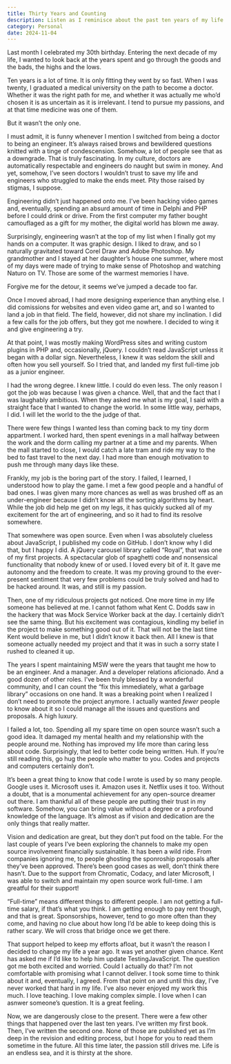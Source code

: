 ```yaml
---
title: Thirty Years and Counting
description: Listen as I reminisce about the past ten years of my life.
category: Personal
date: 2024-11-04
---
```


Last month I celebrated my 30th birthday. Entering the next decade of my life, I wanted to look back at the years spent and go through the goods and the bads, the highs and the lows.

Ten years is a lot of time. It is only fitting they went by so fast. When I was twenty, I graduated a medical university on the path to become a doctor. Whether it was the right path for me, and whether it was actually me who’d chosen it is as uncertain as it is irrelevant. I tend to pursue my passions, and at that time medicine was one of them.

But it wasn’t the only one.

I must admit, it is funny whenever I mention I switched from being a doctor to being an engineer. It’s always raised brows and bewildered questions knitted with a tinge of condescension. Somehow, a lot of people see that as a downgrade. That is truly fascinating. In my culture, doctors are automatically respectable and engineers do naught but swim in money. And yet, somehow, I’ve seen doctors I wouldn’t trust to save my life and engineers who struggled to make the ends meet. Pity those raised by stigmas, I suppose.

Engineering didn’t just happened onto me. I’ve been hacking video games and, eventually, spending an absurd amount of time in Delphi and PHP before I could drink or drive. From the first computer my father bought camouflaged as a gift for my mother, the digital world has blown me away.

Surprisingly, engineering wasn’t at the top of my list when I finally got my hands on a computer. It was graphic design. I liked to draw, and so I naturally gravitated toward Corel Draw and Adobe Photoshop. My grandmother and I stayed at her daughter’s house one summer, where most of my days were made of trying to make sense of Photoshop and watching Naturo on TV. Those are some of the warmest memories I have.

Forgive me for the detour, it seems we’ve jumped a decade too far.

Once I moved abroad, I had more designing experience than anything else. I did comissions for websites and even video game art, and so I wanted to land a job in that field. The field, however, did not share my inclination. I did a few calls for the job offers, but they got me nowhere. I decided to wing it and give engineering a try.

At that point, I was mostly making WordPress sites and writing custom plugins in PHP and, occasionally, jQuery. I couldn’t read JavaScript unless it began with a dollar sign. Nevertheless, I knew it was seldom the skill and often how you sell yourself. So I tried that, and landed my first full-time job as a junior engineer.

I had the wrong degree. I knew little. I could do even less. The only reason I got the job was because I was given a chance. Well, that and the fact that I was laughably ambitious. When they asked me what is my goal, I said with a straight face that I wanted to change the world. In some little way, perhaps, I did. I will let the world to the the judge of that.

There were few things I wanted less than coming back to my tiny dorm appartment. I worked hard, then spent evenings in a mall halfway between the work and the dorm calling my partner at a time and my parents. When the mall started to close, I would catch a late tram and ride my way to the bed to fast travel to the next day. I had more than enough motivation to push me through many days like these.

Frankly, my job is the boring part of the story. I failed, I learned, I understood how to play the game. I met a few good people and a handful of bad ones. I was given many more chances as well as was brushed off as an under-engineer because I didn’t know all the sorting algorithms by heart. While the job did help me get on my legs, it has quickly sucked all of my excitement for the art of engineering, and so it had to find its resolve somewhere.

That somewhere was open source. Even when I was absolutely clueless about JavaScript, I published my code on GitHub. I don’t know why I did that, but I happy I did. A jQuery carousel library called “Royal”, that was one of my first projects. A spectacular glob of spaghetti code and nonsensical functionality that nobody knew of or used. I loved every bit of it. It gave me autonomy and the freedom to create. It was my proving ground to the ever-present sentiment that very few problems could be truly solved and had to be hacked around. It was, and still is my passion.

Then, one of my ridiculous projects got noticed. One more time in my life someone has believed at me. I cannot fathom what Kent C. Dodds saw in the hackery that was Mock Service Worker back at the day. I certainly didn’t see the same thing. But his excitement was contagious, kindling my belief in the project to make something good out of it. That will not be the last time Kent would believe in me, but I didn’t know it back then. All I knew is that someone actually needed my project and that it was in such a sorry state I rushed to cleaned it up.

The years I spent maintaining MSW were the years that taught me how to be an engineer. And a manager. And a developer relations aficionado. And a good dozen of other roles. I’ve been truly blessed by a wonderful community, and I can count the “fix this immediately, what a garbage library” occasions on one hand. It was a breaking point when I realized I don’t need to promote the project anymore. I actually wanted _fewer_ people to know about it so I could manage all the issues and questions and proposals. A high luxury.

I failed a lot, too. Spending all my spare time on open source wasn’t such a good idea. It damaged my mental health and my relationship with the people around me. Nothing has improved my life more than caring less about code. Surprisingly, that led to better code being written. Huh. If you’re still reading this, go hug the people who matter to you. Codes and projects and computers certainly don’t.

It’s been a great thing to know that code I wrote is used by so many people. Google uses it. Microsoft uses it. Amazon uses it. Netflix uses it too. Without a doubt, that is a monumental achievement for any open-source dreamer out there. I am thankful all of these people are putting their trust in my software. Somehow, you can bring value without a degree or a profound knowledge of the language. It’s almost as if vision and dedication are the only things that really matter.

Vision and dedication are great, but they don’t put food on the table. For the last couple of years I’ve been exploring the channels to make my open source involvement financially sustainable. It has been a wild ride. From companies ignoring me, to people ghosting the sponroship proposals after they’ve been approved. There’s been good cases as well, don’t think there hasn’t. Due to the support from Chromatic, Codacy, and later Microsoft, I was able to switch and maintain my open source work full-time. I am greatful for their support!

“Full-time” means different things to different people. I am not getting a full-time salary, if that’s what you think. I am getting enough to pay rent though, and that is great. Sponsorships, however, tend to go more often than they come, and having no clue about how long I’d be able to keep doing this is rather scary. We will cross that bridge once we get there.

That support helped to keep my efforts afloat, but it wasn’t the reason I decided to change my life a year ago. It was yet another given chance. Kent has asked me if I’d like to help him update TestingJavaScript. The question got me both excited and worried. Could I actually do that? I’m not comfortable with promising what I cannot deliver. I took some time to think about it and, eventually, I agreed. From that point on and until this day, I’ve never worked that hard in my life. I’ve also never enjoyed my work this much. I love teaching. I love making complex simple. I love when I can asnwer someone’s question. It is a great feeling.

Now, we are dangerously close to the present. There were a few other things that happened over the last ten years. I’ve written my first book. Then, I’ve written the second one. None of those are published yet as I’m deep in the revision and editing process, but I hope for you to read them sometime in the future. All this time later, the passion still drives me. Life is an endless sea, and it is thirsty at the shore.
